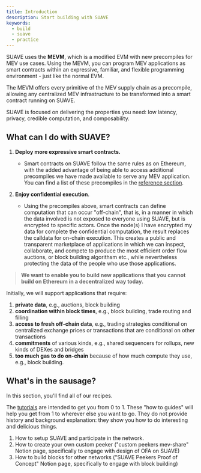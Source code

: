 ```yaml
---
title: Introduction
description: Start building with SUAVE
keywords:
  - build
  - suave
  - practice
---
```


SUAVE uses the **MEVM**, which is a modified EVM with new precompiles for MEV use cases. Using the MEVM, you can program MEV applications as smart contracts within an expressive, familiar, and flexible programming environment - just like the normal EVM. 

The MEVM offers every primitive of the MEV supply chain as a precompile, allowing any centralized MEV infrastructure to be transformed into a smart contract running on SUAVE.

SUAVE is focused on delivering the properties you need: low latency, privacy, credible computation, and composability.

## What can I do with SUAVE?

1. **Deploy more expressive smart contracts.** 
    - Smart contracts on SUAVE follow the same rules as on Ethereum, with the added advantage of being able to access additional precompiles we have made available to serve any MEV application. You can find a list of these precompiles in the [reference section](/reference/precompiles).

2. **Enjoy confidential execution**. 
    - Using the precompiles above, smart contracts can define computation that can occur "off-chain", that is, in a manner in which the data involved is not exposed to everyone using SUAVE, but is encrypted to specific actors. Once the node(s) I have encrypted my data for complete the confidential computation, the result replaces the calldata for on-chain execution. This creates a public and transparent marketplace of applications in which we can inspect, collaborate, and compete to produce the most efficient order flow auctions, or block building algorithsm etc., while nevertheless protecting the data of the people who use those applications.

> **We want to enable you to build new applications that you cannot build on Ethereum in a decentralized way today.**  

Initially, we will support applications that require:

1. **private data**, e.g., auctions, block building
2. **coordination within block times**, e.g., block building, trade routing and filling
3. **access to fresh off-chain data**, e.g., trading strategies conditional on centralized exchange prices or transactions that are conditional on other transactions
4. **commitments** of various kinds, e.g., shared sequencers for rollups, new kinds of DEXes and bridges
5. **too much gas to do on-chain** because of how much compute they use, e.g., block building.

## What's in the sausage?

In this section, you'll find all of our recipes. 

The [tutorials](/tutorials/index) are intended to get you from 0 to 1. These "how to guides" will help you get from 1 to wherever else you want to go. They do not provide history and background explanation: they show you how to do interesting and delicious things. 

1. How to setup SUAVE and participate in the network.
2. How to create your own custom peeker ("custom peekers mev-share" Notion page, specifically to engage with design of OFA on SUAVE)
3. How to build blocks for other networks ("SUAVE Peekers Proof of Concept" Notion page, specifically to engage with block building)